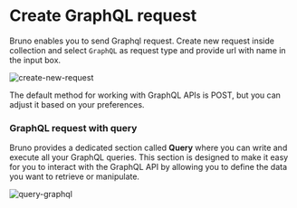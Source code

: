 # Create GraphQL request

Bruno enables you to send Graphql request. Create new request inside collection and select `GraphQL` as request type and provide url with name in the input box.

![create-new-request](/screenshots/send-request/create-graphql-request.png)

The default method for working with GraphQL APIs is POST, but you can adjust it based on your preferences.

### GraphQL request with query

Bruno provides a dedicated section called **Query** where you can write and execute all your GraphQL queries. This section is designed to make it easy for you to interact with the GraphQL API by allowing you to define the data you want to retrieve or manipulate.

![query-graphql](/screenshots/send-request/graphql-req-query.png)
